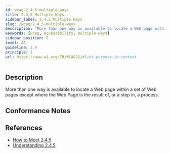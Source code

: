 ```yaml
---
id: wcag-2.4.5-multiple-ways
title: 2.4.5 Multiple Ways
sidebar_label: 2.4.5 Multiple Ways
slug: /wcag/2.4.5-multiple-ways
description: "More than one way is available to locate a Web page within a set of Web pages except where the Web Page is the result of, or a step in, a process."
keywords: [wcag, accessibility, multiple-ways]
sidebar_position: 5
level: AA
guideline: 2.4
principle: 2
url: https://www.w3.org/TR/WCAG22/#link-purpose-in-context
---
```


## Description

More than one way is available to locate a Web page within a set of Web pages except where the Web Page is the result of, or a step in, a process.

## Conformance Notes

<Project name="ads"></Project>

<Project name="scix">
  <Support />
</Project>

## References

- [How to Meet 2.4.5](https://www.w3.org/WAI/WCAG22/quickref/#multiple-ways)
- [Understanding 2.4.5](https://www.w3.org/WAI/WCAG22/Understanding/multiple-ways.html)
